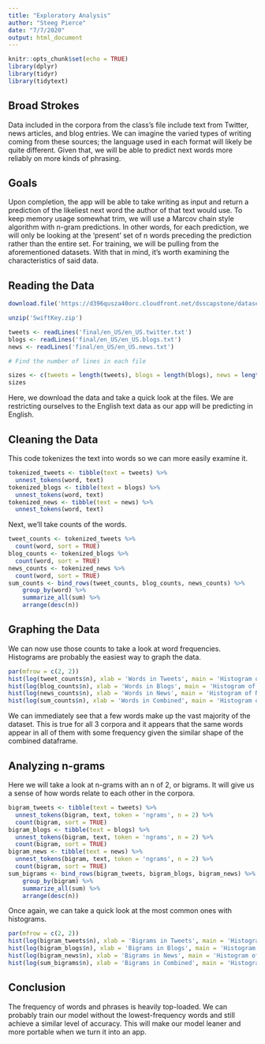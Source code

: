 ```yaml
---
title: "Exploratory Analysis"
author: "Steeg Pierce"
date: "7/7/2020"
output: html_document
---
```


```r
knitr::opts_chunk$set(echo = TRUE)
library(dplyr)
library(tidyr)
library(tidytext)
```

## Broad Strokes

Data included in the corpora from the class's file include text from Twitter, news articles, and blog entries. We can imagine the varied types of writing coming from these sources; the language used in each format will likely be quite different. Given that, we will be able to predict next words more reliably on more kinds of phrasing.

## Goals

Upon completion, the app will be able to take writing as input and return a prediction of the likeliest next word the author of that text would use. To keep memory usage somewhat trim, we will use a Marcov chain style algorithm with n-gram predictions. In other words, for each prediction, we will only be looking at the 'present' set of n words preceding the prediction rather than the entire set. For training, we will be pulling from the aforementioned datasets. With that in mind, it's worth examining the characteristics of said data.

## Reading the Data

```r
download.file('https://d396qusza40orc.cloudfront.net/dsscapstone/dataset/Coursera-SwiftKey.zip', 'SwiftKey.zip')

unzip('SwiftKey.zip')

tweets <- readLines('final/en_US/en_US.twitter.txt')
blogs <- readLines('final/en_US/en_US.blogs.txt')
news <- readLines('final/en_US/en_US.news.txt')

# Find the number of lines in each file

sizes <- c(tweets = length(tweets), blogs = length(blogs), news = length(news))
sizes
```

Here, we download the data and take a quick look at the files. We are restricting ourselves to the English text data as our app will be predicting in English.

## Cleaning the Data

This code tokenizes the text into words so we can more easily examine it.

```r
tokenized_tweets <- tibble(text = tweets) %>% 
  unnest_tokens(word, text)
tokenized_blogs <- tibble(text = blogs) %>%
  unnest_tokens(word, text)
tokenized_news <- tibble(text = news) %>%
  unnest_tokens(word, text)
```

Next, we'll take counts of the words.

```r
tweet_counts <- tokenized_tweets %>%
  count(word, sort = TRUE)
blog_counts <- tokenized_blogs %>%
  count(word, sort = TRUE)
news_counts <- tokenized_news %>%
  count(word, sort = TRUE)
sum_counts <- bind_rows(tweet_counts, blog_counts, news_counts) %>%
    group_by(word) %>%
    summarize_all(sum) %>%
    arrange(desc(n))
```

## Graphing the Data

We can now use those counts to take a look at word frequencies. Histograms are probably the easiest way to graph the data.

```r
par(mfrow = c(2, 2))
hist(log(tweet_counts$n), xlab = 'Words in Tweets', main = 'Histogram of Tweets')
hist(log(blog_counts$n), xlab = 'Words in Blogs', main = 'Histogram of Blogs')
hist(log(news_counts$n), xlab = 'Words in News', main = 'Histogram of News')
hist(log(sum_counts$n), xlab = 'Words in Combined', main = 'Histogram of All')
```

We can immediately see that a few words make up the vast majority of the dataset. This is true for all 3 corpora and it appears that the same words appear in all of them with some frequency given the similar shape of the combined dataframe.

## Analyzing n-grams

Here we will take a look at n-grams with an n of 2, or bigrams. It will give us a sense of how words relate to each other in the corpora.

```r
bigram_tweets <- tibble(text = tweets) %>% 
  unnest_tokens(bigram, text, token = 'ngrams', n = 2) %>%
  count(bigram, sort = TRUE)
bigram_blogs <- tibble(text = blogs) %>%
  unnest_tokens(bigram, text, token = 'ngrams', n = 2) %>%
  count(bigram, sort = TRUE)
bigram_news <- tibble(text = news) %>%
  unnest_tokens(bigram, text, token = 'ngrams', n = 2) %>%
  count(bigram, sort = TRUE)
sum_bigrams <- bind_rows(bigram_tweets, bigram_blogs, bigram_news) %>%
    group_by(bigram) %>%
    summarize_all(sum) %>%
    arrange(desc(n))
```

Once again, we can take a quick look at the most common ones with histograms.

```r
par(mfrow = c(2, 2))
hist(log(bigram_tweets$n), xlab = 'Bigrams in Tweets', main = 'Histogram of Tweets')
hist(log(bigram_blogs$n), xlab = 'Bigrams in Blogs', main = 'Histogram of Blogs')
hist(log(bigram_news$n), xlab = 'Bigrams in News', main = 'Histogram of News')
hist(log(sum_bigrams$n), xlab = 'Bigrams in Combined', main = 'Histogram of All')
```

## Conclusion

The frequency of words and phrases is heavily top-loaded. We can probably train our model without the lowest-frequency words and still achieve a similar level of accuracy. This will make our model leaner and more portable when we turn it into an app. 
